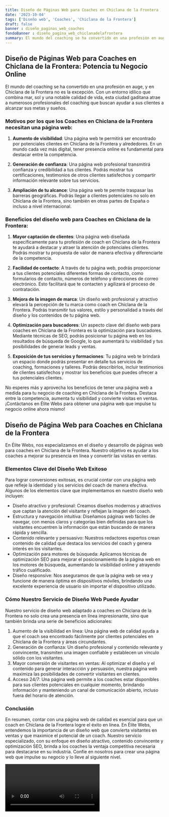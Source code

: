 ```yaml
---
title: Diseño de Páginas Web para Coaches en Chiclana de la Frontera
date: '2023-10-04'
tags: ['Diseño web', 'Coaches', 'Chiclana de la Frontera']
draft: false
banner : diseño_paginas_web_coaches
fondoBanner : diseño_pagina_web_chiclanadelafrontera
summary: El mundo del coaching se ha convertido en una profesión en auge, y en Chiclana de la Frontera no es la excepción. Con un entorno idílico que combina mar, sol y una notable calidad de vida, esta ciudad gaditana atrae a numerosos profesionales del coaching que buscan ayudar a sus clientes a alcanzar sus metas y sueños.
---
```


## Diseño de Páginas Web para Coaches en Chiclana de la Frontera: Potencia tu Negocio Online

El mundo del coaching se ha convertido en una profesión en auge, y en Chiclana de la Frontera no es la excepción. Con un entorno idílico que combina mar, sol y una notable calidad de vida, esta ciudad gaditana atrae a numerosos profesionales del coaching que buscan ayudar a sus clientes a alcanzar sus metas y sueños.

### Motivos por los que los Coaches en Chiclana de la Frontera necesitan una página web:

1. **Aumento de visibilidad**: Una página web te permitirá ser encontrado por potenciales clientes en Chiclana de la Frontera y alrededores. En un mundo cada vez más digital, tener presencia online es fundamental para destacar entre la competencia.

2. **Generación de confianza**: Una página web profesional transmitirá confianza y credibilidad a tus clientes. Podrás mostrar tus certificaciones, testimonios de otros clientes satisfechos y compartir información relevante sobre tus servicios.

3. **Ampliación de tu alcance**: Una página web te permite traspasar las barreras geográficas. Podrás llegar a clientes potenciales no solo en Chiclana de la Frontera, sino también en otras partes de España o incluso a nivel internacional.

### Beneficios del diseño web para Coaches en Chiclana de la Frontera:

1. **Mayor captación de clientes**: Una página web diseñada específicamente para tu profesión de coach en Chiclana de la Frontera te ayudará a destacar y atraer la atención de potenciales clientes. Podrás mostrar tu propuesta de valor de manera efectiva y diferenciarte de la competencia.

2. **Facilidad de contacto**: A través de tu página web, podrás proporcionar a tus clientes potenciales diferentes formas de contacto, como formularios de contacto, números de teléfono y direcciones de correo electrónico. Esto facilitará que te contacten y agilizará el proceso de contratación.

3. **Mejora de la imagen de marca**: Un diseño web profesional y atractivo elevará la percepción de tu marca como coach en Chiclana de la Frontera. Podrás transmitir tus valores, estilo y personalidad a través del diseño y los contenidos de tu página web.

4. **Optimización para buscadores**: Un aspecto clave del diseño web para coaches en Chiclana de la Frontera es la optimización para buscadores. Mediante técnicas de SEO, podrás posicionar tu página web en los resultados de búsqueda de Google, lo que aumentará tu visibilidad y tus posibilidades de generar leads y ventas.

5. **Exposición de tus servicios y formaciones**: Tu página web te brindará un espacio donde podrás presentar en detalle tus servicios de coaching, formaciones y talleres. Podrás describirlos, incluir testimonios de clientes satisfechos y mostrar los beneficios que puedes ofrecer a tus potenciales clientes.

No esperes más y aprovecha los beneficios de tener una página web a medida para tu negocio de coaching en Chiclana de la Frontera. Destaca entre la competencia, aumenta tu visibilidad y convierte visitas en ventas. ¡Contáctanos en Élite Webs para obtener una página web que impulse tu negocio online ahora mismo!

<GifSeo />

<Cta />

## Diseño de Página Web para Coaches en Chiclana de la Frontera

En Élite Webs, nos especializamos en el diseño y desarrollo de páginas web para coaches en Chiclana de la Frontera. Nuestro objetivo es ayudar a los coaches a mejorar su presencia en línea y convertir las visitas en ventas. 

### Elementos Clave del Diseño Web Exitoso

Para lograr conversiones exitosas, es crucial contar con una página web que refleje la identidad y los servicios del coach de manera efectiva. Algunos de los elementos clave que implementamos en nuestro diseño web incluyen:

- Diseño atractivo y profesional: Creamos diseños modernos y atractivos que captan la atención del visitante y reflejan la imagen del coach.
- Estructura y navegación intuitiva: Diseñamos páginas web fáciles de navegar, con menús claros y categorías bien definidas para que los visitantes encuentren la información que están buscando de manera rápida y sencilla.
- Contenido relevante y persuasivo: Nuestros redactores expertos crean contenido de calidad que destaca los servicios del coach y genera interés en los visitantes.
- Optimización para motores de búsqueda: Aplicamos técnicas de optimización SEO para mejorar el posicionamiento de la página web en los motores de búsqueda, aumentando la visibilidad online y atrayendo tráfico cualificado.
- Diseño responsive: Nos aseguramos de que la página web se vea y funcione de manera óptima en dispositivos móviles, brindando una excelente experiencia de usuario sin importar el dispositivo utilizado.

### Cómo Nuestro Servicio de Diseño Web Puede Ayudar

Nuestro servicio de diseño web adaptado a coaches en Chiclana de la Frontera no solo crea una presencia en línea impresionante, sino que también brinda una serie de beneficios adicionales:

1. Aumento de la visibilidad en línea: Una página web de calidad ayuda a que el coach sea encontrado fácilmente por clientes potenciales en Chiclana de la Frontera y áreas circundantes.
2. Generación de confianza: Un diseño profesional y contenido relevante y convincente, transmiten una imagen confiable y establecen un vínculo sólido con los visitantes.
3. Mayor conversión de visitantes en ventas: Al optimizar el diseño y el contenido para generar interacción y persuasión, nuestra página web maximiza las posibilidades de convertir visitantes en clientes.
4. Acceso 24/7: Una página web permite a los coaches estar disponibles para sus clientes potenciales en cualquier momento, brindando información y manteniendo un canal de comunicación abierto, incluso fuera del horario de atención.

### Conclusión

En resumen, contar con una página web de calidad es esencial para que un coach en Chiclana de la Frontera logre el éxito en línea. En Élite Webs, entendemos la importancia de un diseño web que convierta visitantes en ventas y que maximice el potencial de un coach. Nuestro servicio especializado, con su enfoque en diseño atractivo, contenido convincente y optimización SEO, brinda a los coaches la ventaja competitiva necesaria para destacarse en su industria. Confíe en nosotros para crear una página web que impulse su negocio y lo lleve al siguiente nivel.

<Video />

<CtaBot job='Coaches' city='Chiclana de la Frontera'/>

<Gmaps query='Chiclana de la Frontera+españa+maps' />